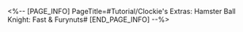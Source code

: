 <%-- [PAGE_INFO]
PageTitle=#Tutorial/Clockie's Extras: Hamster Ball Knight: Fast & Furynuts#
[END_PAGE_INFO] --%>
{{Tutorial
|sort      = 605201
|title     = Clockie's Extras: ''Hamster Ball Knight: Fast & Furynuts''
|subtitle  = 
|type      = Adventure
|about     = 
|image1    = Tutorial Clockie's Extras Hamster Ball Knight Fast & Furynuts 1.png{{subst:void|<!--$UPLOAD:<<SpriteOutput/TutorialPic/TutorialPage_605201.png>-<Tutorial Clockie's Extras Hamster Ball Knight Fast & Furynuts 1.png>-<Tutorial Files>>-->}}
|text1     = ({{tt|Tap|on mobile}}/{{tt|Press|on controller}}/{{tt|Click|on keyboard}}) the Flip button to dodge obstacles and opponents. If you dodge right before you're about to crash into a roadblock, you will trigger {{Color|h|nobold=1|Turbo Dash}} and experience a short period of invulnerability.
|image2    = Tutorial Clockie's Extras Hamster Ball Knight Fast & Furynuts 2.png{{subst:void|<!--$UPLOAD:<<SpriteOutput/TutorialPic/TutorialPage_605202.png>-<Tutorial Clockie's Extras Hamster Ball Knight Fast & Furynuts 2.png>-<Tutorial Files>>-->}}
|text2     = Energy can be accumulated by triggering Turbo Dash and picking up supplies. When energy is full, you will enter {{Color|h|nobold=1|Nutty Blitz}} and experience a long period of invulnerability.
}}